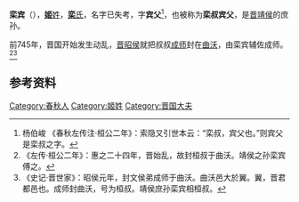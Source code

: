 {{先秦人物信息框
|image       = 
|姓     = [[姬姓|姬]]
|name        = 
|氏        = [[栾氏_(晋国)|栾]]
|字          = 宾父
|hao         = 
|官位         = [[曲沃|曲沃]][[傅|傅]]
|nickname    = 
|nickzi      = 
|posthumous  = 
|国家     = [[晋国|晋国]]
|名称 = 栾宾
|hometown    = 
|birth       = 
|death       = 
|honor       = 
|honor2      = 
|spouse       = 
|子      = [[栾共叔|栾共叔]]
}}
'''栾宾'''（{{bd|？||？||}}），[[姬姓|'''姬'''姓]]，[[栾氏_(晋国)|'''栾'''氏]]，名字已失考，字'''宾父'''<ref>杨伯峻 《春秋左传注·桓公二年》：索隐又引世本云：“栾叔，宾父也。”则宾父是栾叔之字。</ref>，也被称为'''栾叔宾父'''，是[[晋靖侯|晋靖侯]]的庶孙。

前745年，晋国开始发生动乱，[[晋昭侯|晋昭侯]]就把叔叔[[曲沃桓叔|成师]]封在[[曲沃|曲沃]]，由栾宾辅佐成师。<ref>《左传·桓公二年》：惠之二十四年，晋始乱，故封桓叔于曲沃。靖侯之孙栾宾傅之。</ref><ref>《史记·晋世家》：昭侯元年，封文侯弟成师于曲沃。曲沃邑大於翼。翼，晋君都邑也。成师封曲沃，号为桓叔。靖侯庶孙栾宾相桓叔。</ref>

== 参考资料 ==
{{reflist}}
{{start box}}
{{s-before|无}}
{{s-title|[[晋国|晋国]][[栾氏_(晋国)|栾氏]]宗主}}
{{s-after|子[[栾共叔|栾共叔]]栾成}}
{{end box}}

[[Category:春秋人|Category:春秋人]]
[[Category:姬姓|Category:姬姓]]
[[Category:晋国大夫|Category:晋国大夫]]